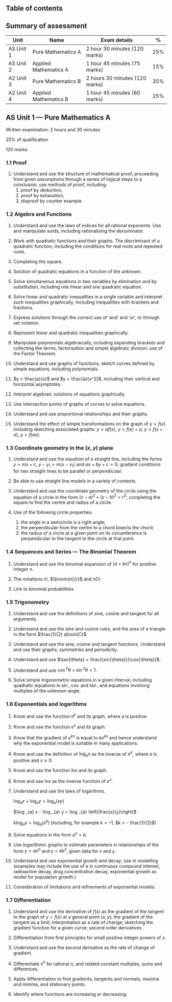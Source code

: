 ## Table of contents

## Summary of assessment

| Unit      | Name                  | Exam details                   | %   |
| --------- | --------------------- | ------------------------------ | --- |
| AS Unit 1 | Pure Mathematics A    | 2 hour 30 minutes (120 marks)  | 25% |
| AS Unit 2 | Applied Mathematics A | 1 hour 45 minutes (75 marks)   | 15% |
| A2 Unit 3 | Pure Mathematics B    | 2 hours 30 minutes (120 marks) | 35% |
| A2 Unit 4 | Applied Mathematics B | 1 hour 45 minutes (80 marks)   | 25% |

## AS Unit 1 &mdash; Pure Mathematics A

Written examination: 2 hours and 30 minutes

25% of qualification

120 marks

### 1.1 Proof

1. Understand and use the structure of mathematical proof, proceeding from given assumptions through a series of logical steps to a conclusion; use methods of proof, including:
   1. proof by deduction,
   2. proof by exhaustion,
   3. disproof by counter example.

### 1.2 Algebra and Functions

1. Understand and use the laws of indices for all rational exponents. Use and manipulate surds, including rationalising the denominator.

2. Work with quadratic functions and their graphs. The discriminant of a quadratic function, including the conditions for real roots and repeated roots.

3. Completing the square.

4. Solution of quadratic equations in a function of the unknown.

5. Solve simultaneous equations in two variables by elimination and by substitution, including one linear and one quadratic equation.

6. Solve linear and quadratic inequalities in a single variable and interpret such inequalities graphically, including inequalities with brackets and fractions.

7. Express solutions through the correct use of &lsquo;and&rsquo; and &lsquo;or&rsquo;, or through set notation.

8. Represent linear and quadratic inequalities graphically.

9. Manipulate polynomials algebraically, including expanding brackets and collecting like terms, factorisation and simple algebraic division; use of the Factor Theorem.

10. Understand and use graphs of functions; sketch curves defined by simple equations, including polynomials.

11. $y = \frac{a}{x}$ and $y = \frac{a}{x^2}$, including their vertical and horizontal asymptotes.

12. Interpret algebraic solutions of equations graphically.

13. Use intersection points of graphs of curves to solve equations.

14. Understand and use proportional relationships and their graphs.

15. Understand the effect of simple transformations on the graph of $y = f (x)$ including sketching associated graphs: $y=af(x)$, $y=f(x)+a$, $y=f(x+a)$, $y=f(ax)$.

### 1.3 Coordinate geometry in the $(x,y)$ plane

1. Understand and use the equation of a straight line, including the forms $y=mx+c$, $y-y_1 =m(x-x_1)$ and $ax+by+c=0$; gradient conditions for two straight lines to be parallel or perpendicular.

2. Be able to use straight line models in a variety of contexts.

3. Understand and use the coordinate geometry of the circle using the equation of a circle in the form $(x - a)^2 + (y - b)^2 = r^2$; completing the square to find the centre and radius of a circle.

4. Use of the following circle properties:
   1. the angle in a semicircle is a right angle;
   2. the perpendicular from the centre to a chord bisects the chord;
   3. the radius of a circle at a given point on its circumference is perpendicular to the tangent to the circle at that point.

### 1.4 Sequences and Series &mdash; The Binomial Theorem

1. Understand and use the binomial expansion of $(a + bx)^n$ for positive integer $n$.

2. The notations $n!$, $\binom{n}{r}$ and $nCr$.

3. Link to binomial probabilities.

### 1.5 Trigonometry

1. Understand and use the definitions of sine, cosine and tangent for all arguments.

2. Understand and use the sine and cosine rules, and the area of a triangle in the form $\frac{1}{2} ab\sin{C}$.

3. Understand and use the sine, cosine and tangent functions. Understand and use their graphs, symmetries and periodicity.

4. Understand and use $\tan{\theta} = \frac{\sin{\theta}}{\cos{\theta}}$.

5. Understand and use $\cos{^2 \theta} + \sin{^2 \theta} = 1$.

6. Solve simple trigonometric equations in a given interval, including quadratic equations in $\sin{}$, $\cos{}$ and $\tan{}$, and equations involving multiples of the unknown angle.

### 1.6 Exponentials and logarithms

1. Know and use the function $a^x$ and its graph, where a is positive.

2. Know and use the function $e^x$ and its graph.

3. Know that the gradient of $e^{kx}$ is equal to $ke^{kx}$ and hence understand why the exponential model is suitable in many applications.

4. Know and use the definition of $\log _{a} x$ as the inverse of $a^x$, where $a$ is positive and $x \geq 0$.

5. Know and use the function $lnx$ and its graph.

6. Know and use lnx as the inverse function of $e^x$.

7. Understand and use the laws of logarithms.

   $\log _{a} x + \log _{a} y = \log _{a} (xy)$

   $\log _{a} x - \log _{a} y = \log _{a} \left(\frac{x}{y}\right)$

   $k \log _{a} x = \log _{a} \left(x^k\right)$ (including, for example $k = –1$, $k = - \frac{1}{2}$)

8. Solve equations in the form $a^x = b$.

9. Use logarithmic graphs to estimate parameters in relationships of the form $y=ax^n$ and $y=kb^x$, given data for $x$ and $y$.

10. Understand and use exponential growth and decay; use in modelling (examples may include the use of e in continuous compound interest, radioactive decay, drug concentration decay, exponential growth as model for population growth.)

11. Consideration of limitations and refinements of exponential models.

### 1.7 Differentiation

1. Understand and use the derivative of $f(x)$ as the gradient of the tangent to the graph of $y = f (x)$ at a general point $(x, y)$; the gradient of the tangent as a limit; interpretation as a rate of change; sketching the gradient function for a given curve; second order derivatives.

2. Differentiation from first principles for small positive integer powers of $x$.

3. Understand and use the second derivative as the rate of change of gradient.

4. Differentiate $x^n$ for rational $n$, and related constant multiples, sums and differences.

5. Apply differentiation to find gradients, tangents and normals, maxima and minima, and stationary points.

6. Identify where functions are increasing or decreasing.
